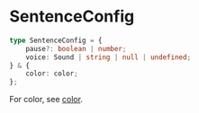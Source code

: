 
# SentenceConfig

```ts
type SentenceConfig = {
    pause?: boolean | number;
    voice: Sound | string | null | undefined;
} & {
    color: color;
};
```

For color, see [color](./color).
